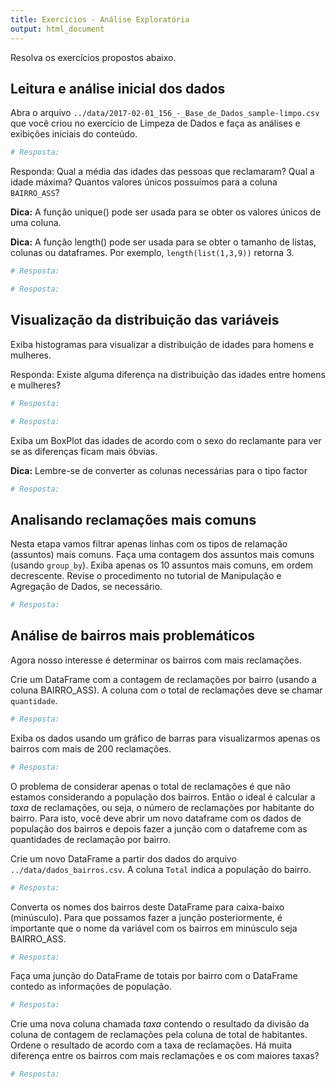 ```yaml
---
title: Exercícios - Análise Exploratória
output: html_document
---
```



Resolva os exercícios propostos abaixo.

## Leitura e análise inicial dos dados

Abra o arquivo `../data/2017-02-01_156_-_Base_de_Dados_sample-limpo.csv` que você criou no exercício de Limpeza de Dados e faça as análises e exibições iniciais do conteúdo.

```r
# Resposta:

```


Responda: Qual a média das idades das pessoas que reclamaram? Qual a idade máxima? Quantos valores únicos possuímos para a coluna `BAIRRO_ASS`?

**Dica:** A função unique() pode ser usada para se obter os valores únicos de uma coluna.

**Dica:** A função length() pode ser usada para se obter o tamanho de listas, colunas ou dataframes. Por exemplo, `length(list(1,3,9))` retorna 3.


```r
# Resposta:

```


```r
# Resposta:

```
## Visualização da distribuição das variáveis

Exiba histogramas para visualizar a distribuição de idades para homens e mulheres.

Responda: Existe alguma diferença na distribuição das idades entre homens e mulheres?

```r
# Resposta:

```
```r
# Resposta:

```


Exiba um BoxPlot das idades de acordo com o sexo do reclamante para ver se as diferenças ficam mais óbvias. 

**Dica:** Lembre-se de converter as colunas necessárias para o tipo factor

```r
# Resposta:

```

## Analisando reclamações mais comuns

Nesta etapa vamos filtrar apenas linhas com os tipos de relamação (assuntos) mais comuns. Faça uma contagem dos assuntos mais comuns (usando `group_by`). Exiba apenas os 10 assuntos mais comuns, em ordem decrescente. Revise o procedimento no tutorial de Manipulação e Agregação de Dados, se necessário.



```r
# Resposta:

```


## Análise de bairros mais problemáticos

Agora nosso interesse é determinar os bairros com mais reclamações.

Crie um DataFrame com a contagem de reclamações por bairro (usando a coluna BAIRRO_ASS). A coluna com o total de reclamações deve se chamar `quantidade`.

```r
# Resposta:

```
Exiba os dados usando um gráfico de barras para visualizarmos apenas os bairros com mais de 200 reclamações.

```r
# Resposta:

```

O problema de considerar apenas o total de reclamações é que não estamos considerando a população dos bairros. Então o ideal é calcular a *taxa* de reclamações, ou seja, o número de reclamações por habitante do bairro. Para isto, você deve abrir um novo dataframe com os dados de população dos bairros e depois fazer a junção com o datafreme com as quantidades de reclamação por bairro.


Crie um novo DataFrame a partir dos dados do arquivo `../data/dados_bairros.csv`. A coluna `Total` indica a população do bairro.
```r
# Resposta:

```

Converta os nomes dos bairros deste DataFrame para caixa-baixo (minúsculo). Para que possamos fazer a junção posteriormente, é importante que o nome da variável com os bairros em minúsculo seja BAIRRO_ASS.

```r
# Resposta:

```
Faça uma junção do DataFrame de totais por bairro com o DataFrame contedo as informações de população.

```r
# Resposta:

```

Crie uma nova coluna chamada *taxa* contendo o resultado da divisão da coluna de contagem de reclamações pela coluna de total de habitantes. Ordene o resultado de acordo com a taxa de reclamações. Há muita diferença entre os bairros com mais reclamações e os com maiores taxas?

```r
# Resposta:

```



